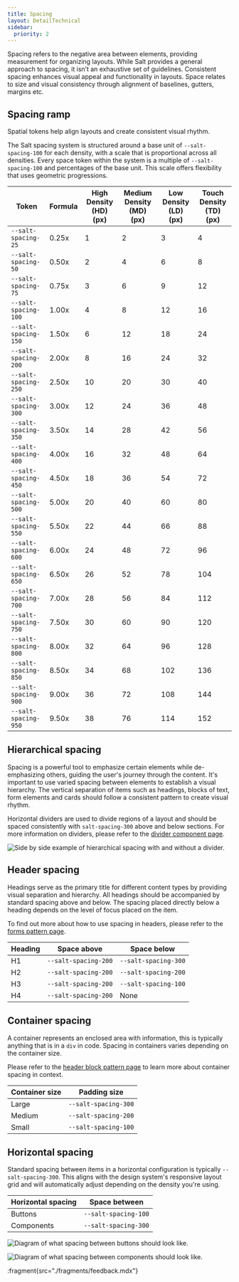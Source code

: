 ```yaml
---
title: Spacing
layout: DetailTechnical
sidebar:
  priority: 2
---
```


Spacing refers to the negative area between elements, providing measurement for organizing layouts. While Salt provides a general approach to spacing, it isn’t an exhaustive set of guidelines. Consistent spacing enhances visual appeal and functionality in layouts. Space relates to size and visual consistency through alignment of baselines, gutters, margins etc.

## Spacing ramp

Spatial tokens help align layouts and create consistent visual rhythm.

The Salt spacing system is structured around a base unit of `--salt-spacing-100` for each density, with a scale that is proportional across all densities. Every space token within the system is a multiple of `--salt-spacing-100` and percentages of the base unit. This scale offers flexibility that uses geometric progressions.

| Token                | Formula | High Density (HD) (px) | Medium Density (MD) (px)| Low Density (LD) (px)| Touch Density (TD) (px)|
| -------------------- | ------- | ---------------------- | ----------------------- | -------------------- | ---------------------- |
| `--salt-spacing-25`  | 0.25x   | 1                      | 2                       | 3                    | 4                      |
| `--salt-spacing-50`  | 0.50x   | 2                      | 4                       | 6                    | 8                      |
| `--salt-spacing-75`  | 0.75x   | 3                      | 6                       | 9                    | 12                     |
| `--salt-spacing-100` | 1.00x   | 4                      | 8                       | 12                   | 16                     |
| `--salt-spacing-150` | 1.50x   | 6                      | 12                      | 18                   | 24                     |
| `--salt-spacing-200` | 2.00x   | 8                      | 16                      | 24                   | 32                     |
| `--salt-spacing-250` | 2.50x   | 10                     | 20                      | 30                   | 40                     |
| `--salt-spacing-300` | 3.00x   | 12                     | 24                      | 36                   | 48                     |
| `--salt-spacing-350` | 3.50x   | 14                     | 28                      | 42                   | 56                     |
| `--salt-spacing-400` | 4.00x   | 16                     | 32                      | 48                   | 64                     |
| `--salt-spacing-450` | 4.50x   | 18                     | 36                      | 54                   | 72                     |
| `--salt-spacing-500` | 5.00x   | 20                     | 40                      | 60                   | 80                     |
| `--salt-spacing-550` | 5.50x   | 22                     | 44                      | 66                   | 88                     |
| `--salt-spacing-600` | 6.00x   | 24                     | 48                      | 72                   | 96                     |
| `--salt-spacing-650` | 6.50x   | 26                     | 52                      | 78                   | 104                    |
| `--salt-spacing-700` | 7.00x   | 28                     | 56                      | 84                   | 112                    |
| `--salt-spacing-750` | 7.50x   | 30                     | 60                      | 90                   | 120                    |
| `--salt-spacing-800` | 8.00x   | 32                     | 64                      | 96                   | 128                    |
| `--salt-spacing-850` | 8.50x   | 34                     | 68                      | 102                  | 136                    |
| `--salt-spacing-900` | 9.00x   | 36                     | 72                      | 108                  | 144                    |
| `--salt-spacing-950` | 9.50x   | 38                     | 76                      | 114                  | 152                    |

## Hierarchical spacing

Spacing is a powerful tool to emphasize certain elements while de-emphasizing others, guiding the user's journey through the content. It's important to use varied spacing between elements to establish a visual hierarchy. The vertical separation of items such as headings, blocks of text, form elements and cards should follow a consistent pattern to create visual rhythm.

Horizontal dividers are used to divide regions of a layout and should be spaced consistently with `salt-spacing-300` above and below sections. For more information on dividers, please refer to the [divider component page](/salt/components/divider).

<Image
  src="/img/foundations/spacing-divider.png"
  alt="Side by side example of hierarchical spacing with and without a divider."
/>

## Header spacing

Headings serve as the primary title for different content types by providing visual separation and hierarchy. All headings should be accompanied by standard spacing above and below. The spacing placed directly below a heading depends on the level of focus placed on the item. 

To find out more about how to use spacing in headers, please refer to the [forms pattern page](/salt/patterns/forms).

| Heading | Space above          | Space below          |
| ------- | -------------------- | -------------------- |
| H1      | `--salt-spacing-200` | `--salt-spacing-300` |
| H2      | `--salt-spacing-200` | `--salt-spacing-200` |
| H3      | `--salt-spacing-200` | `--salt-spacing-100` |
| H4      | `--salt-spacing-200` | None                 |

## Container spacing

A container represents an enclosed area with information, this is typically anything that is in a `div` in code. Spacing in containers varies depending on the container size.

Please refer to the [header block pattern page](/salt/patterns/header-block) to learn more about container spacing in context.

| Container size | Padding size         |
| -------------- | -------------------- |
| Large          | `--salt-spacing-300` |
| Medium         | `--salt-spacing-200` |
| Small          | `--salt-spacing-100` |

## Horizontal spacing

Standard spacing between items in a horizontal configuration is typically `--salt-spacing-300`. This aligns with the design system's responsive layout grid and will automatically adjust depending on the density you're using.

| Horizontal spacing | Space between        |
| ------------------ | -------------------- |
| Buttons            | `--salt-spacing-100` |
| Components         | `--salt-spacing-300` |



<Image
  src="/img/foundations/spacing-buttons.png"
  alt="Diagram of what spacing between buttons should look like."
/>



<Image
  src="/img/foundations/spacing-components.png"
  alt="Diagram of what spacing between components should look like."
/>


:fragment{src="./fragments/feedback.mdx"}
